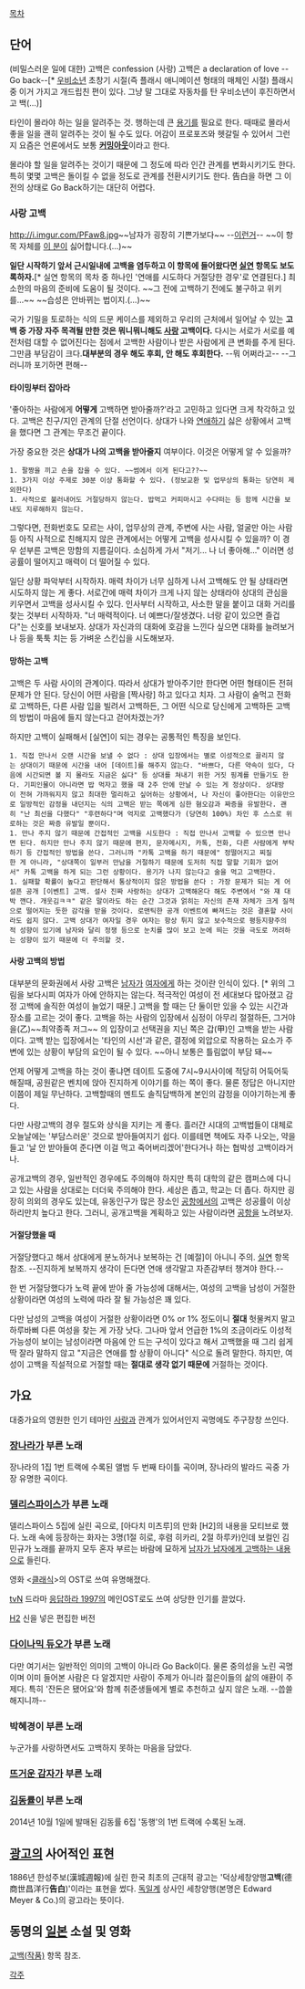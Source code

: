 [[목차]]
 
== 단어 ==
(비밀스러운 일에 대한) 고백은 confession
(사랑) 고백은 a declaration of love
--Go back--[* [[우비소년]] 초창기 시절(즉 플래시 애니메이션 형태의 매체인 시절) 플래시 중 이거 가지고 개드립친 편이 있다. 그냥 말 그대로 자동차를 탄 우비소년이 후진하면서 고 백(...)]

타인이 몰라야 하는 일을 알려주는 것. 행하는데 큰 [[용기]]를 필요로 한다. 때때로 몰라서 좋을 일을 괜히 알려주는 것이 될 수도 있다. 어감이 프로포즈와 헷갈릴 수 있어서 그런지 요즘은 언론에서도 보통 '''[[커밍아웃]]'''이라고 한다.

몰라야 할 일을 알려주는 것이기 때문에 그 정도에 따라 인간 관계를 변화시키기도 한다. 특히 몇몇 고백은 돌이킬 수 없을 정도로 관계를 전환시키기도 한다. 告白을 하면 그 이전의 상태로 Go Back하기는 대단히 어렵다.

=== 사랑 고백 ===
http://i.imgur.com/PFaw8.jpg~~남자가 굉장히 기쁜가보다~~
--[http://bbs2.ruliweb.daum.net/gaia/do/ruliweb/family/217/read?articleId=21349959&bbsId=G005&itemId=64&pageIndex=4 이런거]--
~~이 항목 자체를 [[히키가야 하치만|이 분]]이 싫어합니다.(...)~~

'''일단 시작하기 앞서 근시일내에 고백을 염두하고 이 항목에 들어왔다면 [[실연#s-3|실연]] 항목도 보도록하자.'''[* 실연 항목의 목차 중 하나인 '연애를 시도하다 거절당한 경우'로 연결된다.]  최소한의 마음의 준비에 도움이 될 것이다. ~~그 전에 고백하기 전에도 불구하고 위키를...~~ ~~습성은 안바뀌는 법이지.(...)~~

국가 기밀을 토로하는 식의 드문 케이스를 제외하고 우리의 근처에서 일어날 수 있는 '''고백 중 가장 자주 목격될 만한 것은 뭐니뭐니해도 [[사랑]] 고백이다.''' 다시는 서로가 서로를 예전처럼 대할 수 없어진다는 점에서 고백한 사람이나 받은 사람에게 큰 변화를 주게 된다. 그만큼 부담감이 크다.''' 대부분의 경우 해도 후회, 안 해도 후회한다.''' --뭐 어쩌라고-- --그러니까 포기하면 편해--

==== 타이밍부터 잡아라 ====
'좋아하는 사람에게 '''어떻게''' 고백하면 받아줄까?'라고 고민하고 있다면 크게 착각하고 있다. 고백은 친구/지인 관계의 단절 선언이다. 상대가 나와 [[연애]]하기 싫은 상황에서 고백을 했다면 그 관계는 무조건 끝이다. 

가장 중요한 것은 '''상대가 나의 고백을 받아줄지''' 여부이다. 이것은 어떻게 알 수 있을까? 
 1. 팔짱을 끼고 손을 잡을 수 있다. ~~썸에서 이게 된다고??~~
 1. 3가지 이상 주제로 30분 이상 통화할 수 있다. (정보교환 및 업무상의 통화는 당연히 제외한다)
 1. 사적으로 불러내어도 거절당하지 않는다. 밥먹고 커피마시고 수다떠는 등 함께 시간을 보내도 지루해하지 않는다.

그렇다면, 전화번호도 모르는 사이, 업무상의 관계, 주변에 사는 사람, 얼굴만 아는 사람 등 아직 사적으로 친해지지 않은 관계에서는 어떻게 고백을 성사시킬 수 있을까? 이 경우 섣부른 고백은 망함의 지름길이다. 소심하게 가서 "저기... 나 너 좋아해..." 이러면 성공률이 떨어지고 매력이 더 떨어질 수 있다.

일단 상황 파악부터 시작하자. 매력 차이가 너무 심하게 나서 고백해도 안 될 상태라면 시도하지 않는 게 좋다. 서로간에 매력 차이가 크게 나지 않는 상태라야 상대의 관심을 키우면서 고백을 성사시킬 수 있다. 인사부터 시작하고, 사소한 말을 붙이고 대화 거리를 찾는 것부터 시작하자. "너 매력적이다. 너 예쁘다/잘생겼다. 너랑 같이 있으면 즐겁다"는 신호를 보내보자. 상대가 자신과의 대화에 호감을 느낀다 싶으면 대화를 늘려보거나 등을 툭툭 치는 등 가벼운 스킨십을 시도해보자.

==== 망하는 고백 ====
고백은 두 사람 사이의 관계이다. 따라서 상대가 받아주기만 한다면 어떤 형태이든 전혀 문제가 안 된다. 당신이 어떤 사람을 [짝사랑] 하고 있다고 치자. 그 사람이 술먹고 전화로 고백하든, 다른 사람 입을 빌려서 고백하든, 그 어떤 식으로 당신에게 고백하든 고백의 방법이 마음에 들지 않는다고 걷어차겠는가?

하지만 고백이 실패해서 [실연]이 되는 경우는 공통적인 특징을 보인다.
 1. 직접 만나서 오랜 시간을 보낼 수 없다 : 상대 입장에서는 별로 이성적으로 끌리지 않는 상대이기 때문에 시간을 내어 [데이트]를 해주지 않는다. "바쁘다, 다른 약속이 있다, 다음에 시간되면 볼 지 몰라도 지금은 싫다" 등 상대를 쳐내기 위한 거짓 핑계를 만들기도 한다. 기피인물이 아니라면 밥 먹자고 했을 때 2주 안에 만날 수 있는 게 정상이다. 상대방이 전혀 가까워지지 않고 최대한 멀리하고 싶어하는 상황에서, 나 자신이 좋아한다는 이유만으로 일방적인 감정을 내던지는 식의 고백은 받는 쪽에게 심한 혐오감과 짜증을 유발한다. 괜히 "난 최선을 다했다" "후련하다"며 억지로 고백했다가 (당연히 100%) 차인 후 스스로 위로하는 것은 짜증 유발일 뿐이다.
 1. 만나 주지 않기 때문에 간접적인 고백을 시도한다 : 직접 만나서 고백할 수 있으면 만나면 된다. 하지만 만나 주지 않기 때문에 편지, 문자메시지, 카톡, 전화, 다른 사람에게 부탁하기 등 간접적인 방법을 쓴다. 그러니까 "카톡 고백을 하기 때문에" 정떨어지고 찌질한 게 아니라, "상대쪽이 일부러 만남을 거절하기 때문에 도저히 직접 말할 기회가 없어서" 카톡 고백을 하게 되는 그런 상황이다. 용기가 나지 않는다고 술을 먹고 고백한다.
 1. 실패할 확률이 높다고 판단해서 통상적이지 않은 방법을 쓴다 : 가장 문제가 되는 게 어설픈 공개 [이벤트] 고백. 설사 진짜 사랑하는 상대가 고백해온다 해도 주변에서 "와 쟤 대박 깬다. 개웃김ㅋㅋ" 같은 말이라도 하는 순간 그것과 얽히는 자신의 존재 자체가 크게 질적으로 떨어지는 듯한 감각을 받을 것이다. 로맨틱한 공개 이벤트에 빠져드는 것은 결혼할 사이라도 쉽지 않다. 고백 상대가 여자일 경우 여자는 항상 튀지 않고 보수적으로 평등지향주의적 성향이 있기에 남자와 달리 정쟁 등으로 눈치를 많이 보고 눈에 띄는 것을 극도로 꺼려하는 성향이 있기 때문에 더 주의할 것.

==== 사랑 고백의 방법 ====
대부분의 문화권에서 사랑 고백은 [[남자]]가 [[여자]]에게 하는 것이란 인식이 있다. [* 위의 그림을 보다시피 여자가 아에 안하지는 않는다. 적극적인 여성이 전 세대보다 많아졌고 감정 고백에 솔직한 여성이 늘었기 때문.]
고백을 할 때는 단 둘이만 있을 수 있는 시간과 장소를 고르는 것이 좋다. 고백을 하는 사람의 입장에서 심정이 아무리 절절하든, 그거야 을(乙)~~최약종족 저그~~ 의 입장이고 선택권을 지닌 쪽은 갑(甲)인 고백을 받는 사람이다. 고백 받는 입장에서는 '타인의 시선'과 같은, 결정에 외압으로 작용하는 요소가 주변에 있는 상황이 부담의 요인이 될 수 있다. ~~아니 보통은 틀림없이 부담 돼~~

언제 어떻게 고백을 하는 것이 좋냐면 데이트 도중에 7시~9시사이에 적당히 어둑어둑 해질때,  공원같은 벤치에 앉아 진지하게 이야기를 하는 쪽이 좋다. 물론 정답은 아니지만 이쯤이 제일 무난하다. 고백할때의 멘트도 솔직담백하게 본인의 감정을 이야기하는게 좋다.

다만 사랑고백의 경우 절도와 상식을 지키는 게 좋다. 흘러간 시대의 고백법들이 대체로 오늘날에는 '부담스러운' 것으로 받아들여지기 쉽다. 이를테면 책에도 자주 나오는, 약을 들고 '날 안 받아들여 준다면 이걸 먹고 죽어버리겠어'한다거나 하는 협박성 고백이라거나.

공개고백의 경우, 일반적인 경우에도 주의해야 하지만 특히 대학의 같은 캠퍼스에 다니고 있는 사람을 상대로는 더더욱 주의해야 한다. 세상은 좁고, 학교는 더 좁다. 하지만 굉장히 의외의 경우도 있는데, 유동인구가 많은 장소인 [[공항]]에서의 고백은 성공률이 이상하리만치 높다고 한다. 그러니, 공개고백을 계획하고 있는 사람이라면 [[공항]]을 노려보자. 

==== 거절당했을 때 ====
거절당했다고 해서 상대에게 분노하거나 보복하는 건 [예절]이 아니니 주의. [[실연]] 항목 참조.
--진지하게 보복까지 생각이 든다면 연애 생각말고 자존감부터 챙겨야 한다.--

한 번 거절당했다가 노력 끝에 받아 줄 가능성에 대해서는, 여성의 고백을 남성이 거절한 상황이라면 여성의 노력에 따라 잘 될 가능성은 꽤 있다. 

다만 남성의 고백을 여성이 거절한 상황이라면 0% or 1% 정도이니 '''절대''' 헛물켜지 말고 하루바삐 다른 여성을 찾는 게 가장 낫다. 
그나마 앞서 언급한 1%의 조금이라도 이성적 가능성이 보이는 남성이라면 마음에 안 드는 구석이 있다고 해서 고백했을 때 그리 쉽게 딱 잘라 말하지 않고 "지금은 연애를 할 상황이 아니다" 식으로 돌려 말한다.
하지만, 여성이 고백을 직설적으로 거절할 때는 '''절대로 생각 없기 때문에''' 거절하는 것이다.

== 가요 ==
대중가요의 영원한 인기 테마인 [[사랑]]과 관계가 있어서인지 곡명에도 주구장창 쓰인다.

=== [[장나라]]가 부른 노래 ===
장나라의 1집 1번 트랙에 수록된 앨범 두 번째 타이틀 곡이며, 장나라의 발라드 곡중 가장 유명한 곡이다.

=== [[델리스파이스]]가 부른 노래 ===
델리스파이스 5집에 실린 곡으로, [아다치 미츠루]의 만화 [H2]의 내용을 모티브로 했다. 노래 속에 등장하는 화자는 3명(1절 히로, 후렴 히카리, 2절 하루카)인데 보컬인 김민규가 노래를 끝까지 모두 혼자 부르는 바람에 묘하게 [[보이즈 러브|남자가 남자에게 고백하는 내용]]으로 들린다.  

영화 <[[클래식]]>의 OST로 쓰여 유명해졌다.

[[tvN]] 드라마 [[응답하라 1997]]의 메인OST로도 쓰여 상당한 인기를 끌었다.

{{{#!html
<iframe width="560" height="349" src="http://www.youtube.com/embed/3N3wYcC5wMk" frameborder="0" allowfullscreen></iframe>
}}}
[[H2]] 신을 넣은 편집한 버전

=== [[다이나믹 듀오]]가 부른 노래 ===
다만 여기서는 일반적인 의미의 고백이 아니라 Go Back이다. 물론 중의성을 노린 곡명이며 이미 들어본 사람은 다 알겠지만 사랑이 주제가 아니라 젊은이들의 삶의 애환이 주제다. 특히 '잔돈은 됐어요'와 함께 취준생들에게 별로 추천하고 싶지 않은 노래. --씁쓸해지니까--
=== 박혜경이 부른 노래 ===
누군가를 사랑하면서도 고백하지 못하는 마음을 담았다.

=== [[뜨거운 감자]]가 부른 노래 ===

=== [[김동률]]이 부른 노래 ===
2014년 10월 1일에 발매된 김동률 6집 '동행'의 1번 트랙에 수록된 노래.

== [[광고]]의 사어적인 표현 ==
1886년 한성주보(漢城週報)에 실린 한국 최초의 근대적 광고는 '덕상세창양행'''고백'''(德商世昌洋行'''告白''')'이라는 표현을 썼다. [[독일]]계 상사인 세창양행(본명은 Edward Meyer & Co.)의 광고라는 뜻이다.

== 동명의 [[일본]] 소설 및 영화 ==
[[고백(작품)]] 항목 참조.


[[각주]]

